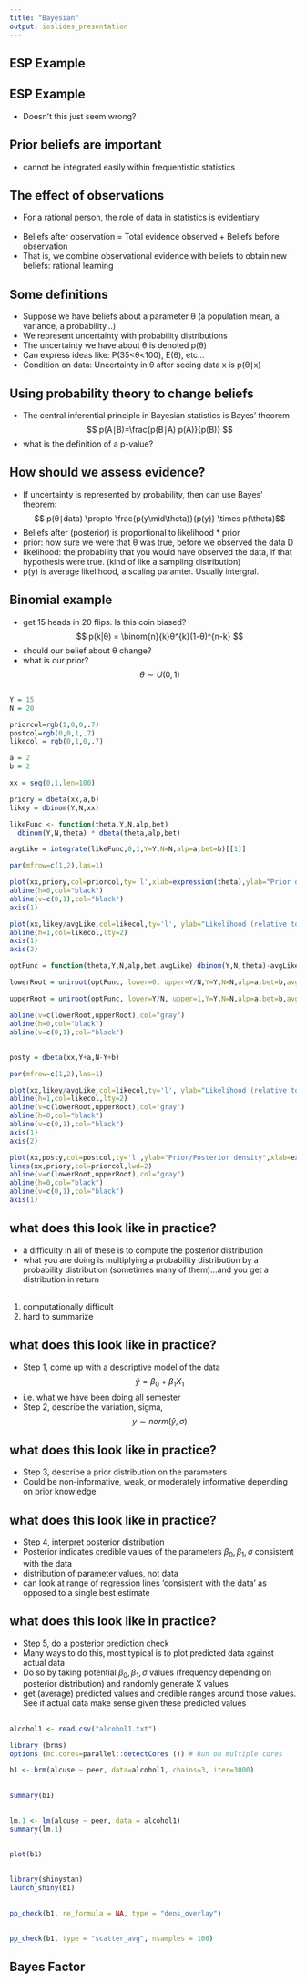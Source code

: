 ```yaml
---
title: "Bayesian"
output: ioslides_presentation
---
```


## ESP Example 


## ESP Example 

- Doesn't this just seem wrong? 

## Prior beliefs are important

- cannot be integrated easily within frequentistic statistics

## The effect of observations

- For a rational person, the role of data in statistics is evidentiary    
<br>
- Beliefs after observation = Total evidence observed + Beliefs before observation  
- That is, we combine observational evidence with beliefs to obtain new beliefs: rational learning

## Some definitions 
- Suppose we have beliefs about a parameter θ (a population mean, a variance, a probability...)  
- We represent uncertainty with probability distributions   
- The uncertainty we have about θ is denoted p(θ)  
- Can express ideas like: P(35<θ<100), E(θ), etc...  
- Condition on data: Uncertainty in θ after seeing data x is p(θ∣x)

## Using probability theory to change beliefs
- The central inferential principle in Bayesian statistics is Bayes' theorem  
$$ p(A∣B)=\frac{p(B∣A) p(A)}{p(B)} $$ 
- what is the definition of a p-value? 

## How should we assess evidence?
- If uncertainty is represented by probability, then can use Bayes' theorem:    
$$ p(θ∣data) \propto \frac{p(y\mid\theta)}{p(y)} \times p(\theta)$$
- Beliefs after (posterior) is proportional to likelihood * prior
<br>
- prior: how sure we were that θ was true, before we observed the data D    
- likelihood: the probability that you would have observed the data, if that hypothesis were true.  (kind of like a sampling distribution)  
- p(y) is average likelihood, a scaling paramter. Usually intergral. 

## Binomial example ##

- get 15 heads in 20 flips. Is this coin biased? 
$$ p(k|θ) = \binom{n}{k}θ^{k}(1-θ)^{n-k} $$
- should our belief about θ change? 
- what is our prior? 
$$ θ \sim U(0,1) $$ 

##

```r
Y = 15
N = 20
```

```r

priorcol=rgb(1,0,0,.7)
postcol=rgb(0,0,1,.7)
likecol = rgb(0,1,0,.7)

a = 2
b = 2

xx = seq(0,1,len=100)

priory = dbeta(xx,a,b)
likey = dbinom(Y,N,xx)

likeFunc <- function(theta,Y,N,alp,bet)
  dbinom(Y,N,theta) * dbeta(theta,alp,bet)

avgLike = integrate(likeFunc,0,1,Y=Y,N=N,alp=a,bet=b)[[1]]

par(mfrow=c(1,2),las=1)

plot(xx,priory,col=priorcol,ty='l',xlab=expression(theta),ylab="Prior density",yaxt='n',axes=FALSE,lwd=2)
abline(h=0,col="black")
abline(v=c(0,1),col="black")
axis(1)

plot(xx,likey/avgLike,col=likecol,ty='l', ylab="Likelihood (relative to average)",xlab=expression(theta),axes=FALSE,lwd=2)
abline(h=1,col=likecol,lty=2)
axis(1)
axis(2)

optFunc = function(theta,Y,N,alp,bet,avgLike) dbinom(Y,N,theta)-avgLike

lowerRoot = uniroot(optFunc, lower=0, upper=Y/N,Y=Y,N=N,alp=a,bet=b,avgLike=avgLike)$root

upperRoot = uniroot(optFunc, lower=Y/N, upper=1,Y=Y,N=N,alp=a,bet=b,avgLike=avgLike)$root

abline(v=c(lowerRoot,upperRoot),col="gray")
abline(h=0,col="black")
abline(v=c(0,1),col="black")

```

##

```r

posty = dbeta(xx,Y+a,N-Y+b)

par(mfrow=c(1,2),las=1)

plot(xx,likey/avgLike,col=likecol,ty='l', ylab="Likelihood (relative to average)",xlab=expression(theta),axes=FALSE,lwd=2)
abline(h=1,col=likecol,lty=2)
abline(v=c(lowerRoot,upperRoot),col="gray")
abline(h=0,col="black")
abline(v=c(0,1),col="black")
axis(1)
axis(2)

plot(xx,posty,col=postcol,ty='l',ylab="Prior/Posterior density",xlab=expression(theta),axes=FALSE,lwd=2)
lines(xx,priory,col=priorcol,lwd=2)
abline(v=c(lowerRoot,upperRoot),col="gray")
abline(h=0,col="black")
abline(v=c(0,1),col="black")
axis(1)
```

## what does this look like in practice? 
- a difficulty in all of these is to compute the posterior distribution  
- what you are doing is multiplying a probability distribution by a probability distribution (sometimes many of them)...and you get a distribution in return  
<br>
1. computationally difficult  
2. hard to summarize  

## what does this look like in practice?
- Step 1, come up with a descriptive model of the data
$$ \hat{y}=\beta_{0}+\beta_{1}X_{1}$$
- i.e. what we have been doing all semester
- Step 2, describe the variation, sigma, 
$$ y \sim norm(\hat{y},\sigma) $$

## what does this look like in practice? 
- Step 3, describe a prior distribution on the parameters  
- Could be non-informative, weak, or moderately informative depending on prior knowledge  

## what does this look like in practice?  
- Step 4, interpret posterior distribution  
- Posterior indicates credible values of the parameters $\beta_{0}, \beta_{1}, \sigma$ consistent with the data  
- distribution of parameter values, not data  
- can look at range of regression lines 'consistent with the data' as opposed to a single best estimate  

## what does this look like in practice? 
- Step 5, do a posterior prediction check  
- Many ways to do this, most typical is to plot predicted data against actual data  
- Do so by taking potential $\beta_{0}, \beta_{1}, \sigma$ values (frequency depending on posterior distribution) and randomly generate X values  
- get (average) predicted values and credible ranges around those values. See if actual data make sense given these predicted values  



## 
```r
alcohol1 <- read.csv("alcohol1.txt")
```

```r
library (brms)
options (mc.cores=parallel::detectCores ()) # Run on multiple cores

b1 <- brm(alcuse ~ peer, data=alcohol1, chains=3, iter=3000)
```

##
```r
summary(b1)
```


##

```r
lm.1 <- lm(alcuse ~ peer, data = alcohol1)
summary(lm.1)
```

##
```r
plot(b1)
```

##
```r
library(shinystan)
launch_shiny(b1) 
```

##

```r
pp_check(b1, re_formula = NA, type = "dens_overlay")
```

##

```r
pp_check(b1, type = "scatter_avg", nsamples = 100)

```


## Bayes Factor


